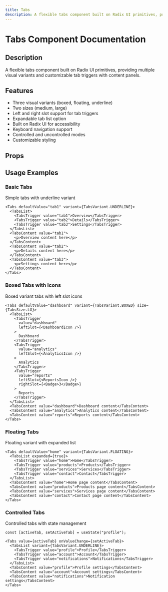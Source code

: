 ```yaml
---
title: Tabs
description: A flexible tabs component built on Radix UI primitives, providing multiple visual variants and customizable tab triggers with content panels.
---
```



# Tabs Component Documentation

## Description
A flexible tabs component built on Radix UI primitives, providing multiple visual variants and customizable tab triggers with content panels.

## Features
- Three visual variants (boxed, floating, underline)
- Two sizes (medium, large)
- Left and right slot support for tab triggers
- Expandable tab list option
- Built on Radix UI for accessibility
- Keyboard navigation support
- Controlled and uncontrolled modes
- Customizable styling

## Props

<BlendTypeTable componentMeta={tabsMeta} />

## Usage Examples

### Basic Tabs
Simple tabs with underline variant

```tsx
<Tabs defaultValue="tab1" variant={TabsVariant.UNDERLINE}>
  <TabsList>
    <TabsTrigger value="tab1">Overview</TabsTrigger>
    <TabsTrigger value="tab2">Details</TabsTrigger>
    <TabsTrigger value="tab3">Settings</TabsTrigger>
  </TabsList>
  <TabsContent value="tab1">
    <p>Overview content here</p>
  </TabsContent>
  <TabsContent value="tab2">
    <p>Details content here</p>
  </TabsContent>
  <TabsContent value="tab3">
    <p>Settings content here</p>
  </TabsContent>
</Tabs>
```

### Boxed Tabs with Icons
Boxed variant tabs with left slot icons

```tsx
<Tabs defaultValue="dashboard" variant={TabsVariant.BOXED} size={TabsSize.LG}>
  <TabsList>
    <TabsTrigger 
      value="dashboard" 
      leftSlot={<DashboardIcon />}
    >
      Dashboard
    </TabsTrigger>
    <TabsTrigger 
      value="analytics" 
      leftSlot={<AnalyticsIcon />}
    >
      Analytics
    </TabsTrigger>
    <TabsTrigger 
      value="reports" 
      leftSlot={<ReportsIcon />}
      rightSlot={<Badge>3</Badge>}
    >
      Reports
    </TabsTrigger>
  </TabsList>
  <TabsContent value="dashboard">Dashboard content</TabsContent>
  <TabsContent value="analytics">Analytics content</TabsContent>
  <TabsContent value="reports">Reports content</TabsContent>
</Tabs>
```

### Floating Tabs
Floating variant with expanded list

```tsx
<Tabs defaultValue="home" variant={TabsVariant.FLOATING}>
  <TabsList expanded={true}>
    <TabsTrigger value="home">Home</TabsTrigger>
    <TabsTrigger value="products">Products</TabsTrigger>
    <TabsTrigger value="services">Services</TabsTrigger>
    <TabsTrigger value="contact">Contact</TabsTrigger>
  </TabsList>
  <TabsContent value="home">Home page content</TabsContent>
  <TabsContent value="products">Products page content</TabsContent>
  <TabsContent value="services">Services page content</TabsContent>
  <TabsContent value="contact">Contact page content</TabsContent>
</Tabs>
```

### Controlled Tabs
Controlled tabs with state management

```tsx
const [activeTab, setActiveTab] = useState("profile");

<Tabs value={activeTab} onValueChange={setActiveTab}>
  <TabsList variant={TabsVariant.UNDERLINE}>
    <TabsTrigger value="profile">Profile</TabsTrigger>
    <TabsTrigger value="account">Account</TabsTrigger>
    <TabsTrigger value="notifications">Notifications</TabsTrigger>
  </TabsList>
  <TabsContent value="profile">Profile settings</TabsContent>
  <TabsContent value="account">Account settings</TabsContent>
  <TabsContent value="notifications">Notification settings</TabsContent>
</Tabs>
```

